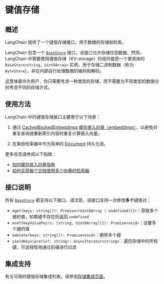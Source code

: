 # 键值存储

## 概述

LangChain 提供了一个键值存储接口，用于数据的存储和检索。

LangChain 包含一个 [`BaseStore`](https://api.js.langchain.com/classes/_langchain_core.stores.BaseStore.html) 接口，该接口允许存储任意数据。然而，LangChain 中需要使用键值存储（KV-storage）的组件接受一个更具体的 `BaseStore<string, Uint8Array>` 实例，用于存储二进制数据（称为 `ByteStore`），并在内部自行处理数据的编码和解码。

这意味着作为用户，你只需要考虑一种类型的存储，而不需要为不同类型的数据分别考虑不同的存储方式。

## 使用方法

LangChain 中的键值存储接口主要用于以下场景：

1. 通过 [CachedBackedEmbeddings](https://api.js.langchain.com/classes/langchain.embeddings_cache_backed.CacheBackedEmbeddings.html) [缓存嵌入向量（embeddings）](/docs/concepts/embedding_models)，以避免对重复查询或重新索引内容时重复计算嵌入向量。

2. 在某些检索器中作为简单的 [Document](https://api.js.langchain.com/classes/_langchain_core.documents.Document.html) 持久化层。

更多信息请参阅以下指南：

- [如何缓存嵌入向量指南](/docs/how_to/caching_embeddings/)
- [如何实现每个文档使用多个向量的检索器](/docs/how_to/custom_retriever/)

## 接口说明

所有 [`BaseStore`](https://api.js.langchain.com/classes/_langchain_core.stores.BaseStore.html) 都支持以下接口。请注意，该接口支持一次修改**多个**键值对：

- `mget(keys: string[]): Promise<(Uint8Array | undefined)[]>`：获取多个键的值，如果键不存在则返回 `undefined`
- `mset(keyValuePairs: [string, Uint8Array][]): Promise<void>`：设置多个键的值
- `mdelete(keys: string[]): Promise<void>`：删除多个键
- `yieldKeys(prefix?: string): AsyncIterator<string>`：遍历存储中的所有键，可选择性地通过前缀进行过滤

## 集成支持

有关可用的键值存储集成列表，请参阅[存储集成页面](/docs/integrations/stores/)。